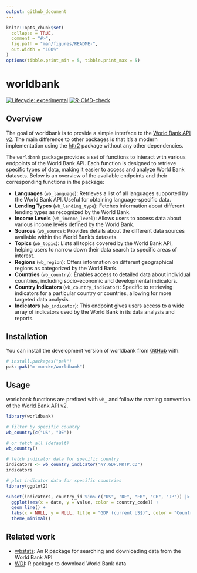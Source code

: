 ```yaml
---
output: github_document
---
```


<!-- README.md is generated from README.Rmd. Please edit that file -->

```r
knitr::opts_chunk$set(
  collapse = TRUE,
  comment = "#>",
  fig.path = "man/figures/README-",
  out.width = "100%"
)
options(tibble.print_min = 5, tibble.print_max = 5)
```

# worldbank

<!-- badges: start -->
[![Lifecycle: experimental](https://img.shields.io/badge/lifecycle-experimental-orange.svg)](https://lifecycle.r-lib.org/articles/stages.html#experimental)
[![R-CMD-check](https://github.com/m-muecke/worldbank/actions/workflows/R-CMD-check.yaml/badge.svg)](https://github.com/m-muecke/worldbank/actions/workflows/R-CMD-check.yaml)
<!-- badges: end -->

## Overview

The goal of worldbank is to provide a simple interface to the [World Bank API v2](https://datahelpdesk.worldbank.org/knowledgebase/articles/889392-about-the-indicators-api-documentation).
The main difference to other packages is that it's a modern implementation using the [httr2](https://httr2.r-lib.org) package without any other
dependencies.

The `worldbank` package provides a set of functions to interact with various endpoints of the World Bank API.
Each function is designed to retrieve specific types of data, making it easier to access and analyze World Bank datasets.
Below is an overview of the available endpoints and their corresponding functions in the package:

- **Languages** (`wb_language`): Retrieves a list of all languages supported by the World Bank API. Useful for obtaining language-specific data.
- **Lending Types** (`wb_lending_type`): Fetches information about different lending types as recognized by the World Bank.
- **Income Levels** (`wb_income_level`): Allows users to access data about various income levels defined by the World Bank.
- **Sources** (`wb_source`): Provides details about the different data sources available within the World Bank’s datasets.
- **Topics** (`wb_topic`): Lists all topics covered by the World Bank API, helping users to narrow down their data search to specific areas of interest.
- **Regions** (`wb_region`): Offers information on different geographical regions as categorized by the World Bank.
- **Countries** (`wb_country`): Enables access to detailed data about individual countries, including socio-economic and developmental indicators.
- **Country Indicators** (`wb_country_indicator`): Specific to retrieving indicators for a particular country or countries, allowing for more targeted data analysis.
- **Indicators** (`wb_indicator`): This endpoint gives users access to a wide array of indicators used by the World Bank in its data analysis and reports.

## Installation
You can install the development version of worldbank from [GitHub](https://github.com/) with:

```r
# install.packages("pak")
pak::pak("m-muecke/worldbank")
```

## Usage

worldbank functions are prefixed with `wb_` and follow the naming convention of the [World Bank API v2](https://datahelpdesk.worldbank.org/knowledgebase/articles/889392-about-the-indicators-api-documentation).

```r
library(worldbank)

# filter by specific country
wb_country(c("US", "DE"))

# or fetch all (default)
wb_country()

# fetch indicator data for specific country
indicators <- wb_country_indicator("NY.GDP.MKTP.CD")
indicators

# plot indicator data for specific countries
library(ggplot2)

subset(indicators, country_id %in% c("US", "DE", "FR", "CH", "JP")) |>
  ggplot(aes(x = date, y = value, color = country_code)) +
  geom_line() +
  labs(x = NULL, y = NULL, title = "GDP (current US$)", color = "Country") +
  theme_minimal()
```

## Related work

* [wbstats](https://github.com/gshs-ornl/wbstats): An R package for searching and downloading data from the World Bank API
* [WDI](https://github.com/vincentarelbundock/WDI): R package to download World Bank data
